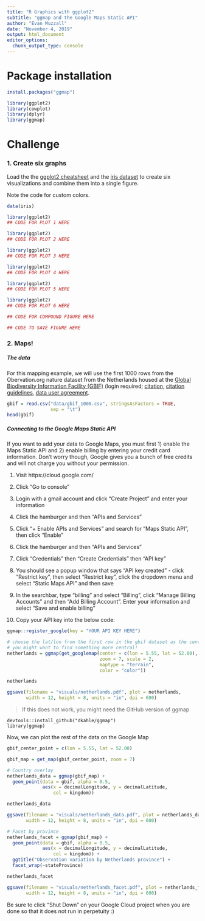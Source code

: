 ```yaml
---
title: "R Graphics with ggplot2"
subtitle: "ggmap and the Google Maps Static API"
author: "Evan Muzzall"
date: "November 4, 2019"
output: html_document
editor_options: 
  chunk_output_type: console
---
```


# Package installation 

```r
install.packages("ggmap")

library(ggplot2)
library(cowplot)
library(dplyr)
library(ggmap)
```

# Challenge

### 1. Create six graphs

Load the the [ggplot2 cheatsheet](https://rstudio.com/wp-content/uploads/2019/01/Cheatsheets_2019.pdf) and the [iris dataset](https://en.wikipedia.org/wiki/Iris_flower_data_set) to create six visualizations and combine them into a single figure. 

Note the code for custom colors. 

```r
data(iris)
```

```r
library(ggplot2)
## CODE FOR PLOT 1 HERE
```

```r
library(ggplot2)
## CODE FOR PLOT 2 HERE
```

```r
library(ggplot2)
## CODE FOR PLOT 3 HERE
```

```r
library(ggplot2)
## CODE FOR PLOT 4 HERE
```

```r
library(ggplot2)
## CODE FOR PLOT 5 HERE
```

```r
library(ggplot2)
## CODE FOR PLOT 6 HERE
```

```r
## CODE FOR COMPOUND FIGURE HERE

## CODE TO SAVE FIGURE HERE
```

### 2. Maps!

##### The data

For this mapping example, we will use the first 1000 rows from the Obervation.org nature dataset from the Netherlands housed at the [Global Biodiversity Information Facility (GBIF)](https://www.gbif.org/occurrence/download?dataset_key=8a863029-f435-446a-821e-275f4f641165) (login required; [citation](https://doi.org/10.15468/dl.jgjalb), [citation guidelines](https://www.gbif.org/citation-guidelines), [data user agreement](https://www.gbif.org/terms/data-user). 

```r
gbif = read.csv("data/gbif_1000.csv", stringsAsFactors = TRUE, 
                sep = "\t")
head(gbif)
```

##### Connecting to the Google Maps Static API

If you want to add your data to Google Maps, you must first 1) enable the Maps Static API and 2) enable billing by entering your credit card information. Don't worry though, Google gives you a bunch of free credits and will not charge you without your permission. 

1. Visit https://cloud.google.com/

2. Click "Go to console"

3. Login with a gmail account and click "Create Project" and enter your information

4. Click the hamburger and then "APIs and Services"

5. Click "+ Enable APIs and Services" and search for "Maps Static API", then click "Enable"

6. Click the hamburger and then "APIs and Services"

7. Click "Credentials" then "Create Credentials" then "API key"

8. You should see a popup window that says "API key created" - click "Restrict key", then select "Restrict key", click the dropdown menu and select "Static Maps API" and then save

9. In the searchbar, type "billing" and select "Billing", click "Manage Billing Accounts" and then "Add Billing Account". Enter your information and select "Save and enable billing"

10. Copy your API key into the below code: 

```r
ggmap::register_google(key = "YOUR API KEY HERE") 
```

```r
# choose the lat/lon from the first row in the gbif dataset as the center point
# you might want to find something more central! 
netherlands = ggmap(get_googlemap(center = c(lon = 5.55, lat = 52.00),
                                  zoom = 7, scale = 2,
                                  maptype = "terrain",
                                  color = "color"))

netherlands

ggsave(filename = "visuals/netherlands.pdf", plot = netherlands, 
       width = 12, height = 8, units = "in", dpi = 600)
```

> If this does not work, you might need the GitHub version of ggmap
```
devtools::install_github("dkahle/ggmap")
library(ggmap)
```

Now, we can plot the rest of the data on the Google Map

```r
gbif_center_point = c(lon = 5.55, lat = 52.00)

gbif_map = get_map(gbif_center_point, zoom = 7) 

# Country overlay
netherlands_data = ggmap(gbif_map) + 
  geom_point(data = gbif, alpha = 0.5, 
             aes(x = decimalLongitude, y = decimalLatitude, 
                 col = kingdom)) 

netherlands_data

ggsave(filename = "visuals/netherlands_data.pdf", plot = netherlands_data, 
       width = 12, height = 8, units = "in", dpi = 600)

# Facet by province
netherlands_facet = ggmap(gbif_map) + 
  geom_point(data = gbif, alpha = 0.5, 
             aes(x = decimalLongitude, y = decimalLatitude, 
                 col = kingdom)) + 
  ggtitle("Observation variation by Netherlands province") + 
  facet_wrap(~stateProvince)

netherlands_facet

ggsave(filename = "visuals/netherlands_facet.pdf", plot = netherlands_facet, 
       width = 12, height = 8, units = "in", dpi = 600)
```

Be sure to click "Shut Down" on your Google Cloud project when you are done so that it does not run in perpetuity :) 
